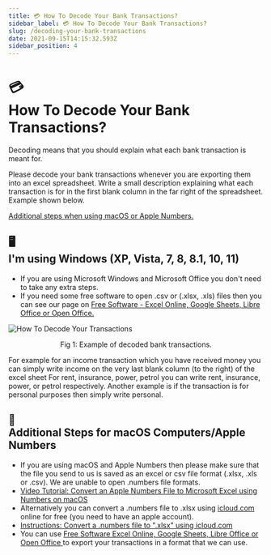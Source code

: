 ```yaml
---
title: 💳 How To Decode Your Bank Transactions? 
sidebar_label: 💳 How To Decode Your Bank Transactions? 
slug: /decoding-your-bank-transactions
date: 2021-09-15T14:15:32.593Z
sidebar_position: 4
---
```

# <div class="emoji">💳</div> How To Decode Your Bank Transactions? 


Decoding means that you should explain what each bank transaction is meant for.

Please decode your bank transactions whenever you are exporting them into an excel spreadsheet.
Write a small description explaining what each transaction is for in the first blank column in the far right of the spreadsheet. Example shown below.

[Additional steps when using macOS or Apple Numbers.](decoding-your-bank-transactions#-additional-steps-for-macos-computersapple-numbers)

## <div class="emoji">🖥️</div> I'm using Windows (XP, Vista, 7, 8, 8.1, 10, 11)
* If you are using Microsoft Windows and Microsoft Office you don't need to take any extra steps.
* If you need some free software to open .csv or (.xlsx, .xls) files then you can see our page on [Free Software - Excel Online, Google Sheets, Libre Office or Open Office. ](/what-software-do-you-use)

![How To Decode Your Transactions](/img/decode.png)

<p align="center">
Fig 1: Example of decoded bank transactions.
</p>

For example for an income transaction which you have received money you can simply write income on the very last blank column (to the right) of the excel sheet
For rent, insurance, power, petrol you can write rent, insurance, power, or petrol respectively.
Another example is if the transaction is for personal purposes then simply write personal.

## <div class="emoji">🍎</div> Additional Steps for macOS Computers/Apple Numbers 
* If you are using macOS and Apple Numbers then please make sure that the file you send to us is saved as an excel or csv file format (.xlsx, .xls or .csv). We are unable to open .numbers file formats. 
* [Video Tutorial: Convert an Apple Numbers File to Microsoft Excel using Numbers on macOS](https://youtu.be/VXr6zBATvzE?t=10)
* Alternatively you can convert a .numbers file to .xlsx using [icloud.com](https://icloud.com) online for free (you need to have an apple account).
* [Instructions: Convert a .numbers file to ".xlsx" using icloud.com](https://support.apple.com/en-us/HT205391#numbersforicloud) 
* You can use [Free Software Excel Online, Google Sheets, Libre Office or Open Office ](2021-10-13-what-software-do-you-use-📦.md) to export your transactions in a format that we can use.

<Disclaimer />